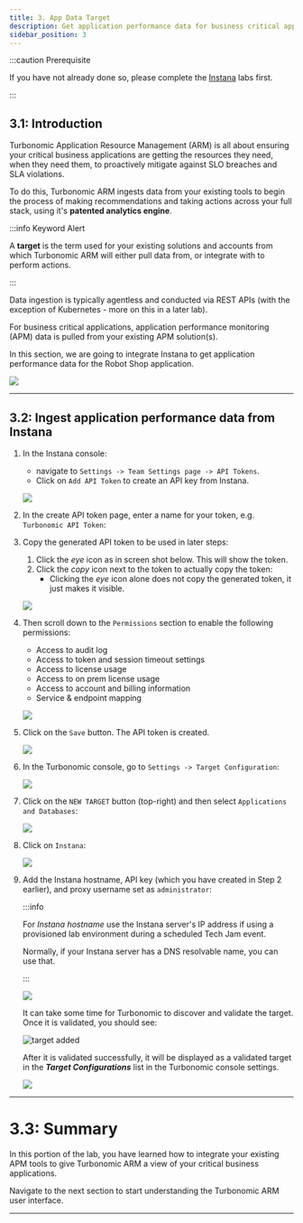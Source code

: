 ```yaml
---
title: 3. App Data Target
description: Get application performance data for business critical applications
sidebar_position: 3
---
```


:::caution Prerequisite

If you have not already done so, please complete the
[Instana](https://ibm.github.io/waiops-tech-jam/labs/instana/introduction/) labs
first.

:::

## 3.1: Introduction

Turbonomic Application Resource Management (ARM) is all about ensuring your
critical business applications are getting the resources they need, when they
need them, to proactively mitigate against SLO breaches and SLA violations.

To do this, Turbonomic ARM ingests data from your existing tools to begin the
process of making recommendations and taking actions across your full stack,
using it's **patented analytics engine**.

:::info Keyword Alert

A **target** is the term used for your existing solutions and accounts from
which Turbonomic ARM will either pull data from, or integrate with to perform
actions.

:::

Data ingestion is typically agentless and conducted via REST APIs (with the
exception of Kubernetes - more on this in a later lab).

For business critical applications, application performance monitoring (APM)
data is pulled from your existing APM solution(s).

In this section, we are going to integrate Instana to get application
performance data for the Robot Shop application.

![](images/arch-1.png)

---

## 3.2: Ingest application performance data from Instana

1. In the Instana console:

   - navigate to `Settings -> Team Settings page -> API Tokens`.
   - Click on `Add API Token` to create an API key from Instana.

   ![](images/addApiToken.png)

1. In the create API token page, enter a name for your token, e.g.
   `Turbonomic API Token`:

1. Copy the generated API token to be used in later steps:

   1. Click the _eye_ icon as in screen shot below. This will show the token.
   2. Click the _copy_ icon next to the token to actually copy the token:
      - Clicking the _eye_ icon alone does not copy the generated token, it just
        makes it visible.

   ![](images/apiToken1.png)

1. Then scroll down to the `Permissions` section to enable the following
   permissions:

   - Access to audit log
   - Access to token and session timeout settings
   - Access to license usage
   - Access to on prem license usage
   - Access to account and billing information
   - Service & endpoint mapping

   ![](images/apiToken2.png)

1. Click on the `Save` button. The API token is created.

   ![](images/apiToken3.png)

1. In the Turbonomic console, go to `Settings -> Target Configuration`:

   ![](images/targetConfiguration.png)

1. Click on the `NEW TARGET` button (top-right) and then select
   `Applications and Databases`:

   ![](images/applicationAndDatabases.png)

1. Click on `Instana`:

   ![](images/instanaTarget.png)

1. Add the Instana hostname, API key (which you have created in Step 2 earlier),
   and proxy username set as `administrator`:

   :::info

   For _Instana hostname_ use the Instana server's IP address if using a
   provisioned lab environment during a scheduled Tech Jam event.

   Normally, if your Instana server has a DNS resolvable name, you can use that.

   :::

   ![](images/addInstanaTarget.png)

   It can take some time for Turbonomic to discover and validate the target.
   Once it is validated, you should see:

   ![target added](images/instana-target-added.png)

   After it is validated successfully, it will be displayed as a validated
   target in the **_Target Configurations_** list in the Turbonomic console
   settings.

   ![](images/instanaValidatedTarget.png)

---

# 3.3: Summary

In this portion of the lab, you have learned how to integrate your existing APM
tools to give Turbonomic ARM a view of your critical business applications.

Navigate to the next section to start understanding the Turbonomic ARM user
interface.

---
